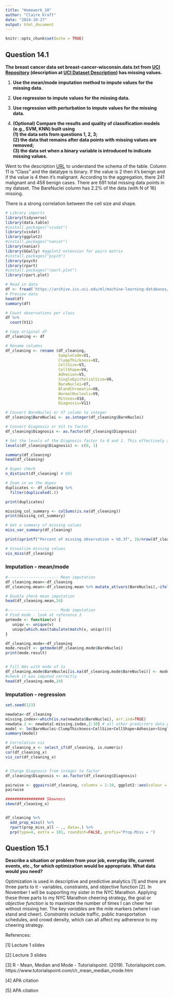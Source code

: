 ```yaml
---
title: "Homework_10"
author: "Claire Kraft"
date: "2024-10-27"
output: html_document
---
```


```r
knitr::opts_chunk$set(echo = TRUE)
```

## Question 14.1

**The breast cancer data set breast-cancer-wisconsin.data.txt from [UCI Repository](http://archive.ics.uci.edu/ml/machine-learning-databases/breast-cancer-wisconsin/) (description at [UCI Dataset Description](http://archive.ics.uci.edu/ml/datasets/Breast+Cancer+Wisconsin+%28Original%29)) has missing values.**

1. **Use the mean/mode imputation method to impute values for the missing data.**

2. **Use regression to impute values for the missing data.**

3. **Use regression with perturbation to impute values for the missing data.**

4. **(Optional) Compare the results and quality of classification models (e.g., SVM, KNN) built using**  
   **(1) the data sets from questions 1, 2, 3;**  
   **(2) the data that remains after data points with missing values are removed;**  
   **(3) the data set when a binary variable is introduced to indicate missing values.**

  
Went to the description [URL](http://archive.ics.uci.edu/dataset/15/breast+cancer+wisconsin+original) to understand the schema of the table. Column 11 is "Class" and the datatype is binary. If the value is 2 then it's benign and if the value is 4 then it's malignant. According to the aggregation, there 241 malignant and 458 benign cases. There are 691 total missing data points in my dataset. The BareNuclei column has 2.2% of the data (with N of 16) missing.

There is a strong correlation between the cell size and shape.

```r
# Library imports
library(tidyverse)
library(data.table)
#install.packages("visdat")
library(visdat)
library(ggplot2)
#install.packages("naniar")
library(naniar)
library(GGally) #ggplot2 extension for pairs matrix
#install.packages("psych")
library(psych) 
library(rpart)
#install.packages("rpart.plot")
library(rpart.plot)

# Read in data
df <- fread('https://archive.ics.uci.edu/ml/machine-learning-databases/breast-cancer-wisconsin/breast-cancer-wisconsin.data', header=FALSE, stringsAsFactors = FALSE)
# Preview data
head(df)
summary(df)

# Count observations per class
df %>%
  count(V11) 
```

```r
# Copy original df
df_cleaning <- df

# Rename columns
df_cleaning <- rename (df_cleaning, 
                       SampleCode=V1, 
                       ClumpThickness=V2, 
                       CellSize=V3, 
                       CellShape=V4, 
                       Adhesion=V5, 
                       SingleEpithelialSize=V6, 
                       BareNuclei=V7, 
                       BlandChromatin=V8, 
                       NormalNucleoli=V9,
                       Mitoses=V10, 
                       Diagnosis=V11)

# Convert BareNuclei or V7 column to integer
df_cleaning$BareNuclei <- as.integer(df_cleaning$BareNuclei)

# Convert Diagnosis or V11 to factor
df_cleaning$Diagnosis <- as.factor(df_cleaning$Diagnosis)

# Set the levels of the Diagnosis factor to 0 and 1. This effectively assigns new labels to the existing factor levels.
levels(df_cleaning$Diagnosis) <- c(0, 1)

summary(df_cleaning)
head(df_cleaning)
```

```r
# Dupes check
n_distinct(df_cleaning) # 691

# Zoom in on the dupes
duplicates <- df_cleaning %>%
  filter(duplicated(.))

print(duplicates)
```

```r
missing_col_summary <- colSums(is.na(df_cleaning))
print(missing_col_summary)

# Get a summary of missing values
miss_var_summary(df_cleaning)

print(sprintf("Percent of missing observation = %0.3f", 16/nrow(df_cleaning)*100))

# Visualize missing values
vis_miss(df_cleaning)
```
### Imputation - mean/mode
```r
#---------------------- Mean imputation
df_cleaning.mean<-df_cleaning
df_cleaning.mean<-df_cleaning.mean %>% mutate_at(vars(BareNuclei),~ifelse(is.na(.x), mean(.x, na.rm = TRUE), .x))

# Double check mean imputation
head(df_cleaning.mean,24)
```
```r
#---------------------- Mode imputation
# Find mode - look at reference 3
getmode <- function(v) {
   uniqv <- unique(v)
   uniqv[which.max(tabulate(match(v, uniqv)))]
}

df_cleaning.mode<-df_cleaning
mode.result <- getmode(df_cleaning.mode$BareNuclei)
print(mode.result)


# Fill NAs with mode of 1s
df_cleaning.mode$BareNuclei[is.na(df_cleaning.mode$BareNuclei)] <- mode.result
#check it was imputed correctly
head(df_cleaning.mode,24)
```
### Imputation - regression
```r
set.seed(123)

newdata<-df_cleaning
missing.index<-which(is.na(newdata$BareNuclei), arr.ind=TRUE)
newdata.1 <- newdata[-missing.index,2:10] # all other predictors data points except for the missing value and response variable
model <- lm(BareNuclei~ClumpThickness+CellSize+CellShape+Adhesion+SingleEpithelialSize+BlandChromatin+NormalNucleoli+Mitoses,data=newdata.1 )
summary(model)
```


```r
# Correlation viz
df_cleaning_x <- select_if(df_cleaning, is.numeric)
cor(df_cleaning_x)
vis_cor(df_cleaning_x)


# Change Diagnosis from integer to factor
df_cleaning$Diagnosis <- as.factor(df_cleaning$Diagnosis)

pairwise <- ggpairs(df_cleaning, columns = 1:10, ggplot2::aes(colour = Diagnosis), lower=list(combo=wrap("facethist", binwidth=0.5)))
pairwise
```
```r
################# Skewness
skew(df_cleaning_x)


df_cleaning %>%
  add_prop_miss() %>%
  rpart(prop_miss_all ~ ., data=.) %>%
  prp(type=4, extra = 101, roundint=FALSE, prefix="Prop.Miss = ")
```


## Question 15.1
**Describe a situation or problem from your job, everyday life, current events, etc., for which optimization would be appropriate. What data would you need?**

Optimization is used in descriptive and predictive analytics [1] and there are three parts to it - variables, constraints, and objective function [2]. In November I will be supporting my sister in the NYC Marathon. Applying these three parts to my NYC Marathon cheering strategy, the goal or _objective function_ is to maximize the number of times I can cheer her without missing her. The key _variables_ are the mile markers (where I can stand and cheer). _Constraints_ include traffic, public transportation schedules, and crowd density, which can all affect my adherence to my cheering strategy.



References:

[1] Lecture 1 slides

[2] Lecture 3 slides

[3] R - Mean, Median and Mode - Tutorialspoint. (2019). Tutorialspoint.com. https://www.tutorialspoint.com/r/r_mean_median_mode.htm

[4] APA citation

[5] APA citation
